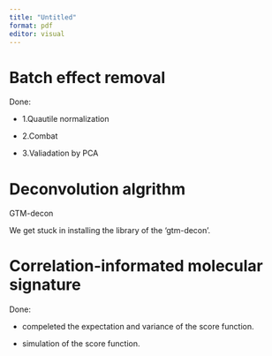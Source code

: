 ---
title: "Untitled"
format: pdf
editor: visual
---

# Batch effect removal  
Done:

- 1.Quautile normalization

- 2.Combat 

- 3.Valiadation by PCA

# Deconvolution algrithm

GTM-decon

We get stuck in installing the library of the 'gtm-decon'. 

# Correlation-informated molecular signature
Done:

- compeleted the expectation and variance of the score function.

- simulation of the score function.






